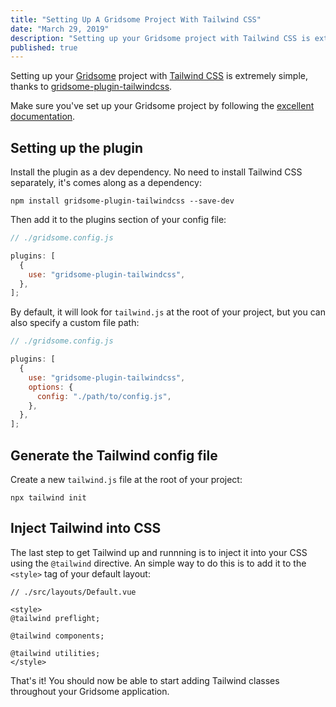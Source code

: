 ```yaml
---
title: "Setting Up A Gridsome Project With Tailwind CSS"
date: "March 29, 2019"
description: "Setting up your Gridsome project with Tailwind CSS is extremely simple, thanks to gridsome-plugin-tailwindcss."
published: true
---
```


Setting up your [Gridsome](https://gridsome.org/) project with [Tailwind CSS](https://tailwindcss.com) is extremely simple, thanks to [gridsome-plugin-tailwindcss](https://gridsome.org/plugins/gridsome-plugin-tailwindcss).

Make sure you've set up your Gridsome project by following the [excellent documentation](https://gridsome.org/docs/).

## Setting up the plugin

Install the plugin as a dev dependency. No need to install Tailwind CSS separately, it's comes along as a dependency:

```
npm install gridsome-plugin-tailwindcss --save-dev
```

Then add it to the plugins section of your config file:

```js
// ./gridsome.config.js

plugins: [
  {
    use: "gridsome-plugin-tailwindcss",
  },
];
```

By default, it will look for `tailwind.js` at the root of your project, but you can also specify a custom file path:

```js
// ./gridsome.config.js

plugins: [
  {
    use: "gridsome-plugin-tailwindcss",
    options: {
      config: "./path/to/config.js",
    },
  },
];
```

## Generate the Tailwind config file

Create a new `tailwind.js` file at the root of your project:

```
npx tailwind init
```

## Inject Tailwind into CSS

The last step to get Tailwind up and runnning is to inject it into your CSS using the `@tailwind` directive. An simple way to do this is to add it to the `<style>` tag of your default layout:

```
// ./src/layouts/Default.vue

<style>
@tailwind preflight;

@tailwind components;

@tailwind utilities;
</style>
```

That's it! You should now be able to start adding Tailwind classes throughout your Gridsome application.
